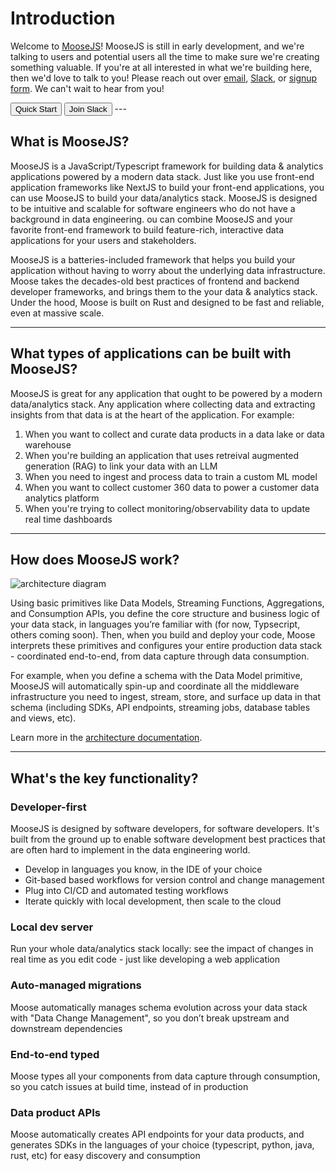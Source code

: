 
# Introduction

Welcome to [MooseJS](https://www.moosejs.com/)! MooseJS is still in early development, and we're talking
to users and potential users all the time to make sure we're creating something valuable. If you're at all
interested in what we're building here, then we'd love to talk to you!
Please reach out over [email](mailto:hello@moosejs.dev),
[Slack](https://join.slack.com/t/moose-community/shared_invite/zt-2fjh5n3wz-cnOmM9Xe9DYAgQrNu8xKxg),
or [signup form](https://fiveonefour.typeform.com/signup). We can't wait to hear from you!

<CTABar>
  <Link href="/getting-started/new-project">
    <Button>Quick Start</Button>
  </Link>
  <Link href="https://join.slack.com/t/moose-community/shared_invite/zt-2fjh5n3wz-cnOmM9Xe9DYAgQrNu8xKxg">
    <Button variant={"outline"}>Join Slack</Button>
  </Link>
</CTABar>
---

## What is MooseJS?

MooseJS is a JavaScript/Typescript framework for building data & analytics applications powered by a
modern data stack. Just like you use front-end application frameworks like NextJS to build your front-end
applications, you can use MooseJS to build your data/analytics stack. MooseJS is designed to be intuitive
and scalable for software engineers who do not have a background in data engineering.
ou can combine MooseJS and your favorite front-end framework to build feature-rich,
interactive data applications for your users and stakeholders.

MooseJS is a batteries-included framework that helps you build your application without having to worry
about the underlying data infrastructure. Moose takes the decades-old best practices of frontend and
backend developer frameworks, and brings them to the your data & analytics stack. Under the hood, Moose is
built on Rust and designed to be fast and reliable, even at massive scale.

---

## What types of applications can be built with MooseJS?

MooseJS is great for any application that ought to be powered by a modern data/analytics stack.
Any application where collecting data and extracting insights from that data is at the heart of the
application. For example:

1. When you want to collect and curate data products in a data lake or data warehouse
2. When you're building an application that uses retreival augmented generation (RAG) to link your data with
   an LLM
3. When you need to ingest and process data to train a custom ML model
4. When you want to collect customer 360 data to power a customer data analytics platform
5. When you're trying to collect monitoring/observability data to update real time dashboards

---

## How does MooseJS work?

![architecture diagram](/img-diagram-full-dark.svg)

Using basic primitives like Data Models, Streaming Functions, Aggregations, and Consumption APIs,
you define the core structure and business logic
of your data stack, in languages you’re familiar with (for now, Typsecript, others coming soon).
Then, when you build and deploy your code, Moose interprets these primitives and configures your
entire production data stack - coordinated end-to-end, from data capture through data consumption.

For example, when you define a schema with the Data Model primitive, MooseJS will automatically
spin-up and coordinate all the middleware infrastructure you need to ingest, stream, store, and surface up
data in that schema (including SDKs, API endpoints, streaming jobs, database tables and views, etc).

Learn more in the [architecture documentation](https://docs.moosejs.com/getting-started/architecture).

---

## What's the key functionality?

### Developer-first

MooseJS is designed by software developers, for software developers. It's built from the ground up to enable
software development best practices that are often hard to implement in the data engineering world.

- Develop in languages you know, in the IDE of your choice
- Git-based based workflows for version control and change management
- Plug into CI/CD and automated testing workflows
- Iterate quickly with local development, then scale to the cloud

### Local dev server

Run your whole data/analytics stack locally: see the impact of changes in real time as you edit code -
just like developing a web application

### Auto-managed migrations

Moose automatically manages schema evolution across your data stack with "Data Change Management", so you
don’t break upstream and downstream dependencies

### End-to-end typed

Moose types all your components from data capture through consumption, so you catch issues at build time,
instead of in production

### Data product APIs

Moose automatically creates API endpoints for your data products, and generates SDKs in the languages of
your choice (typescript, python, java, rust, etc) for easy discovery and consumption
